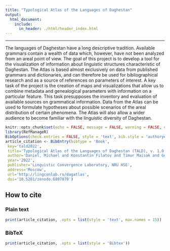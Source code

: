```yaml
---
title: "Typological Atlas of the Languages of Daghestan"
output:
  html_document:
    include:
      in_header: ./html/header_index.html
---
```


***

The languages of Daghestan have a long descriptive tradition. Available grammars contain a wealth of data which, however, have not been analyzed from an areal point of view. The goal of this project is to develop a tool for the visualization of information about linguistic structures characteristic of Daghestan. The Atlas is based almost exclusively on data from published grammars and dictionaries, and can therefore be used for bibliographical research and as a source of references on parameters of interest. A key task of the project is the creation of maps and visualizations that allow us to combine metadata and genealogical parameters with information on a particular feature. This task presupposes the inventory and evaluation of available sources on grammatical information. Data from the Atlas can be used to formulate hypotheses about possible scenarios of the areal distribution of certain phenomena. The Atlas will also allow a wider audience to become familiar with the linguistic diversity of Daghestan.

```r
knitr::opts_chunk$set(echo = FALSE, message = FALSE, warning = FALSE, comment = '')
library(RefManageR)
BibOptions(check.entries = FALSE, style = 'text', bib.style = 'authoryear')
article_citation <- BibEntry(bibtype = 'Book', 
 key='tald2022',
 title='Typological Atlas of the Languages of Daghestan (TALD), v. 1.0.0',
 author='Daniel, Michael and Konstantin Filatov and Timur Maisak and George Moroz and Timofey Mukhin and Chiara Naccarato and Samira Verhees',
 year='2022',
 publisher='Linguistic Convergence Laboratory, NRU HSE',
 address='Moscow',
 url='http://lingconlab.ru/dagatlas',
 doi='10.5281/zenodo.6807070')
```

## How to cite {.tabset .tabset-fade .tabset-pills} 

### Plain text
```r
print(article_citation, .opts = list(style = 'text', max.names = 15))
```

### BibTeX

```r
print(article_citation, .opts = list(style = 'Bibtex'))
```
